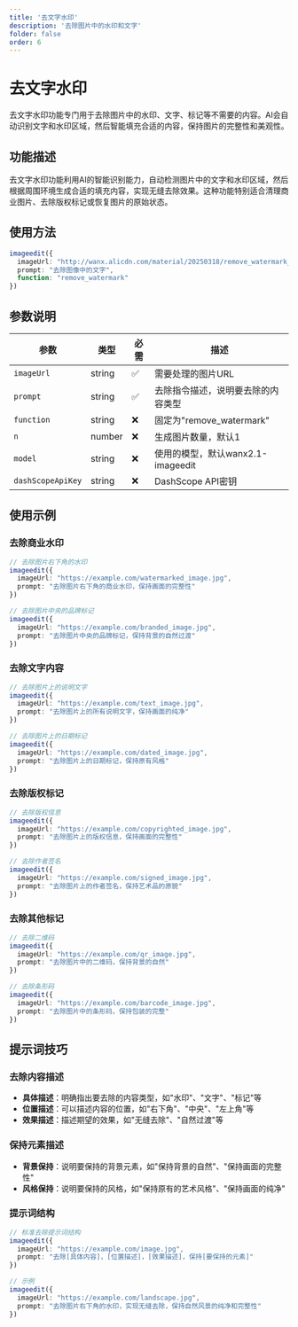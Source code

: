 ```yaml
---
title: '去文字水印'
description: '去除图片中的水印和文字'
folder: false
order: 6
---
```


# 去文字水印


去文字水印功能专门用于去除图片中的水印、文字、标记等不需要的内容。AI会自动识别文字和水印区域，然后智能填充合适的内容，保持图片的完整性和美观性。

## 功能描述

去文字水印功能利用AI的智能识别能力，自动检测图片中的文字和水印区域，然后根据周围环境生成合适的填充内容，实现无缝去除效果。这种功能特别适合清理商业图片、去除版权标记或恢复图片的原始状态。

## 使用方法

```typescript
imageedit({
  imageUrl: "http://wanx.alicdn.com/material/20250318/remove_watermark_1.png",
  prompt: "去除图像中的文字",
  function: "remove_watermark"
})
```

## 参数说明

| 参数 | 类型 | 必需 | 描述 |
|------|------|------|------|
| `imageUrl` | string | ✅ | 需要处理的图片URL |
| `prompt` | string | ✅ | 去除指令描述，说明要去除的内容类型 |
| `function` | string | ❌ | 固定为"remove_watermark" |
| `n` | number | ❌ | 生成图片数量，默认1 |
| `model` | string | ❌ | 使用的模型，默认wanx2.1-imageedit |
| `dashScopeApiKey` | string | ❌ | DashScope API密钥 |

## 使用示例

### 去除商业水印
```typescript
// 去除图片右下角的水印
imageedit({
  imageUrl: "https://example.com/watermarked_image.jpg",
  prompt: "去除图片右下角的商业水印，保持画面的完整性"
})

// 去除图片中央的品牌标记
imageedit({
  imageUrl: "https://example.com/branded_image.jpg",
  prompt: "去除图片中央的品牌标记，保持背景的自然过渡"
})
```

### 去除文字内容
```typescript
// 去除图片上的说明文字
imageedit({
  imageUrl: "https://example.com/text_image.jpg",
  prompt: "去除图片上的所有说明文字，保持画面的纯净"
})

// 去除图片上的日期标记
imageedit({
  imageUrl: "https://example.com/dated_image.jpg",
  prompt: "去除图片上的日期标记，保持原有风格"
})
```

### 去除版权标记
```typescript
// 去除版权信息
imageedit({
  imageUrl: "https://example.com/copyrighted_image.jpg",
  prompt: "去除图片上的版权信息，保持画面的完整性"
})

// 去除作者签名
imageedit({
  imageUrl: "https://example.com/signed_image.jpg",
  prompt: "去除图片上的作者签名，保持艺术品的原貌"
})
```

### 去除其他标记
```typescript
// 去除二维码
imageedit({
  imageUrl: "https://example.com/qr_image.jpg",
  prompt: "去除图片中的二维码，保持背景的自然"
})

// 去除条形码
imageedit({
  imageUrl: "https://example.com/barcode_image.jpg",
  prompt: "去除图片中的条形码，保持包装的完整"
})
```

## 提示词技巧

### 去除内容描述
- **具体描述**：明确指出要去除的内容类型，如"水印"、"文字"、"标记"等
- **位置描述**：可以描述内容的位置，如"右下角"、"中央"、"左上角"等
- **效果描述**：描述期望的效果，如"无缝去除"、"自然过渡"等

### 保持元素描述
- **背景保持**：说明要保持的背景元素，如"保持背景的自然"、"保持画面的完整性"
- **风格保持**：说明要保持的风格，如"保持原有的艺术风格"、"保持画面的纯净"

### 提示词结构
```typescript
// 标准去除提示词结构
imageedit({
  imageUrl: "https://example.com/image.jpg",
  prompt: "去除[具体内容]，[位置描述]，[效果描述]，保持[要保持的元素]"
})

// 示例
imageedit({
  imageUrl: "https://example.com/landscape.jpg",
  prompt: "去除图片右下角的水印，实现无缝去除，保持自然风景的纯净和完整性"
})
```